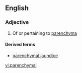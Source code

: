 ==English==

===Adjective===
{{wikipedia}}
{{en-adj|-}}

# Of or pertaining to [[parenchyma]]

====Derived terms====
*[[parenchymal jaundice]]

[[vi:parenchymal]]